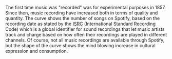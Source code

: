 
The first time music was "recorded" was for experimental purposes in 1857. Since then, music recording have increased both in terms of quality and quantity. The curve shows the number of songs on Spotify, based on the recording date as stated by the [ISRC](http://isrc.ifpi.org/en/faq) (International Standard Recording Code) which is a global identifier for sound recordings that let music artists track and charge based on how often their recordings are played in different channels. Of course, not all music recordings are available through Spotify, but the shape of the curve shows the mind blowing increase in cultural expression and consumption.